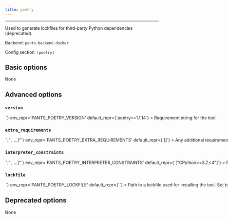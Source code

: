 ```yaml
---
title: poetry
---
```



---

Used to generate lockfiles for third-party Python dependencies (deprecated).

Backend: <span className="color--primary">`pants.backend.docker`</span>

Config section: <span className="color--primary">`[poetry]`</span>

<span className={styles.options}>

## Basic options
None

## Advanced options

### `version`

<Option
  cli_repr={`--poetry-version=<str>`}
  env_repr='PANTS_POETRY_VERSION'
  default_repr={`poetry==1.1.14`}
>

Requirement string for the tool.

</Option>

### `extra_requirements`

<Option
  cli_repr={`--poetry-extra-requirements="['<str>', '<str>', ...]"`}
  env_repr='PANTS_POETRY_EXTRA_REQUIREMENTS'
  default_repr={`[]`}
>

Any additional requirement strings to use with the tool. This is useful if the tool allows you to install plugins or if you need to constrain a dependency to a certain version.

</Option>

### `interpreter_constraints`

<Option
  cli_repr={`--poetry-interpreter-constraints="['<str>', '<str>', ...]"`}
  env_repr='PANTS_POETRY_INTERPRETER_CONSTRAINTS'
  default_repr={`["CPython>=3.7,<4"]`}
>

Python interpreter constraints for this tool.

</Option>

### `lockfile`

<Option
  cli_repr={`--poetry-lockfile=<str>`}
  env_repr='PANTS_POETRY_LOCKFILE'
  default_repr={`<default>`}
>

Path to a lockfile used for installing the tool.

Set to the string `<default>` to use a lockfile provided by Pants, so long as you have not changed the `--version` and `--extra-requirements` options, and the tool&#x27;s interpreter constraints are compatible with the default. Pants will error or warn if the lockfile is not compatible (controlled by `[python].invalid_lockfile_behavior`). See https://github.com/pantsbuild/pants/blob/release_2.14.2/src/python/pants/backend/python/subsystems/poetry.lock for the default lockfile contents.

Set to the string `<none>` to opt out of using a lockfile. We do not recommend this, though, as lockfiles are essential for reproducible builds and supply-chain security.

To use a custom lockfile, set this option to a file path relative to the build root, then run `/home/josh/work/scie-pants/dist/scie-pants-linux-x86_64 generate-lockfiles --resolve=poetry`.

Alternatively, you can set this option to the path to a custom lockfile using pip&#x27;s requirements.txt-style, ideally with `--hash`. Set `[python].invalid_lockfile_behavior = 'ignore'` so that Pants does not complain about missing lockfile headers.

</Option>

## Deprecated options

None

</span>